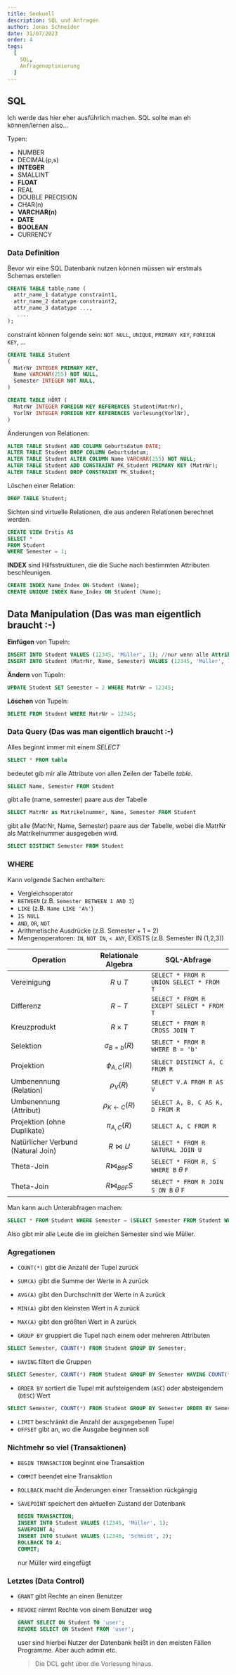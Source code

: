 ```yaml
---
title: Seekuell
description: SQL und Anfragen
author: Jonas Schneider
date: 31/07/2023
order: 4
tags:
  [
    SQL,
    Anfragenoptimierung
  ]
---
```


## SQL

Ich werde das hier eher ausführlich machen. SQL sollte man eh können/lernen also...

Typen:
- NUMBER
- DECIMAL(p,s)
- **INTEGER**
- SMALLINT
- **FLOAT**
- REAL
- DOUBLE PRECISION
- CHAR(n)
- **VARCHAR(n)**
- **DATE**
- **BOOLEAN**
- CURRENCY

### Data Definition

Bevor wir eine SQL Datenbank nutzen können müssen wir erstmals Schemas erstellen

```sql
CREATE TABLE table_name (
  attr_name_1 datatype constraint1,
  attr_name_2 datatype constraint2,
  attr_name_3 datatype ...,
   ....
);
```

constraint können folgende sein: `NOT NULL`, `UNIQUE`, `PRIMARY KEY`, `FOREIGN KEY`, ...

```sql
CREATE TABLE Student
(
  MatrNr INTEGER PRIMARY KEY,
  Name VARCHAR(255) NOT NULL,
  Semester INTEGER NOT NULL,
)

CREATE TABLE HÖRT (
  MatrNr INTEGER FOREIGN KEY REFERENCES Student(MatrNr),
  VorlNr INTEGER FOREIGN KEY REFERENCES Vorlesung(VorlNr),
)
```

Änderungen von Relationen:

```sql
ALTER TABLE Student ADD COLUMN Geburtsdatum DATE;
ALTER TABLE Student DROP COLUMN Geburtsdatum;
ALTER TABLE Student ALTER COLUMN Name VARCHAR(255) NOT NULL;
ALTER TABLE Student ADD CONSTRAINT PK_Student PRIMARY KEY (MatrNr);
ALTER TABLE Student DROP CONSTRAINT PK_Student;
```

Löschen einer Relation:

```sql
DROP TABLE Student;
```

Sichten sind virtuelle Relationen, die aus anderen Relationen berechnet werden.

```sql
CREATE VIEW Erstis AS
SELECT *
FROM Student
WHERE Semester = 1;
```

**INDEX** sind Hilfsstrukturen, die die Suche nach bestimmten Attributen beschleunigen.

```sql
CREATE INDEX Name_Index ON Student (Name);
CREATE UNIQUE INDEX Name_Index ON Student (Name);
```

## Data Manipulation (Das was man eigentlich braucht :-)

**Einfügen** von Tupeln:

```sql
INSERT INTO Student VALUES (12345, 'Müller', 1); //nur wenn alle Attribute angegeben werden
INSERT INTO Student (MatrNr, Name, Semester) VALUES (12345, 'Müller', 1); // explizit (vielleicht besser für die Vorlesung)
```

**Ändern** von Tupeln:

```sql
UPDATE Student SET Semester = 2 WHERE MatrNr = 12345;
```

**Löschen** von Tupeln:

```sql
DELETE FROM Student WHERE MatrNr = 12345;
```

### Data Query (Das was man eigentlich braucht :-)

Alles beginnt immer mit einem $SELECT$

```sql
SELECT * FROM table
```

bedeutet gib mir alle Attribute von allen Zeilen der Tabelle $table$.

```sql
SELECT Name, Semester FROM Student
```

gibt alle (name, semester) paare aus der Tabelle

```sql
SELECT MatrNr as Matrikelnummer, Name, Semester FROM Student
```
gibt alle (MatrNr, Name, Semester) paare aus der Tabelle, wobei die MatrNr als Matrikelnummer ausgegeben wird.

```sql
SELECT DISTINCT Semester FROM Student
```

### WHERE
Kann volgende Sachen enthalten:
- Vergleichsoperator
- `BETWEEN` (z.B. `Semester BETWEEN 1 AND 3`)
- `LIKE` (z.B. `Name LIKE 'A%'`)
- `IS NULL`
- `AND`, `OR`, `NOT`
- Arithmetische Ausdrücke (z.B. Semester + 1 = 2)
- Mengenoperatoren: `IN`, `NOT IN`, `< ANY`, EXISTS (z.B. Semester IN (1,2,3))


| Operation               | Relationale Algebra  | SQL-Abfrage                                  |
|-------------------------|----------------------|----------------------------------------------|
| Vereinigung             | $$R \cup T$$                | `SELECT * FROM R UNION SELECT * FROM T`      |
| Differenz               | $$R - T$$                | `SELECT * FROM R EXCEPT SELECT * FROM T`     |
| Kreuzprodukt            | $$R \times T$$                | `SELECT * FROM R CROSS JOIN T`               |
| Selektion               | $$\sigma_{B=b}(R)$$           | `SELECT * FROM R WHERE B = 'b'`              |
| Projektion              | $$\phi_{A,C}(R)$$           | `SELECT DISTINCT A, C FROM R`               |
| Umbenennung (Relation)  | $$\rho_V(R)$$               | `SELECT V.A FROM R AS V`                     |
| Umbenennung (Attribut)  |$$ \rho_{K\leftarrow C}(R)$$           | `SELECT A, B, C AS K, D FROM R`              |
| Projektion (ohne Duplikate)| $$\pi_{A,C}(R)$$           | `SELECT A, C FROM R`                         |
 |Natürlicher Verbund (Natural Join)       | $$R \bowtie U$$                | `SELECT * FROM R NATURAL JOIN U`             |
| Theta-Join                | $$R \bowtie_{B \theta F} S$$          | `SELECT * FROM R, S WHERE B` $\theta$ `F`             |
| Theta-Join                | $$R \bowtie_{B \theta F} S$$          | `SELECT * FROM R JOIN S ON B` $\theta$ `F`         | 

Man kann auch Unterabfragen machen:

```sql
SELECT * FROM Student WHERE Semester = (SELECT Semester FROM Student WHERE Name = 'Müller');
```

Also gibt mir alle Leute die im gleichen Semester sind wie Müller.

### Agregationen

- `COUNT(*)` gibt die Anzahl der Tupel zurück
- `SUM(A)` gibt die Summe der Werte in A zurück
- `AVG(A)` gibt den Durchschnitt der Werte in A zurück
- `MIN(A)` gibt den kleinsten Wert in A zurück
- `MAX(A)` gibt den größten Wert in A zurück

- `GROUP BY` gruppiert die Tupel nach einem oder mehreren Attributen
```sql
SELECT Semester, COUNT(*) FROM Student GROUP BY Semester;
```

- `HAVING` filtert die Gruppen
```sql
SELECT Semester, COUNT(*) FROM Student GROUP BY Semester HAVING COUNT(*) > 2;
```

- `ORDER BY` sortiert die Tupel mit aufsteigendem (`ASC`) oder absteigendem (`DESC`) Wert
```sql
SELECT Semester, COUNT(*) FROM Student GROUP BY Semester ORDER BY Semester ASC;
```

- `LIMIT` beschränkt die Anzahl der ausgegebenen Tupel
- `OFFSET` gibt an, wo die Ausgabe beginnen soll


### Nichtmehr so viel (Transaktionen)
- `BEGIN TRANSACTION` beginnt eine Transaktion
- `COMMIT` beendet eine Transaktion
- `ROLLBACK` macht die Änderungen einer Transaktion rückgängig
- `SAVEPOINT` speichert den aktuellen Zustand der Datenbank

  ```sql
  BEGIN TRANSACTION;
  INSERT INTO Student VALUES (12345, 'Müller', 1);
  SAVEPOINT A;
  INSERT INTO Student VALUES (12346, 'Schmidt', 2);
  ROLLBACK TO A;
  COMMIT;
  ```

  nur Müller wird eingefügt

### Letztes (Data Control)

- `GRANT` gibt Rechte an einen Benutzer
- `REVOKE` nimmt Rechte von einem Benutzer weg

  ```sql
  GRANT SELECT ON Student TO 'user';
  REVOKE SELECT ON Student FROM 'user';
  ```

  user sind hierbei Nutzer der Datenbank heißt in den meisten Fällen Programme. Aber auch admin etc.

  > Die DCL geht über die Vorlesung hinaus.